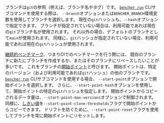ブランチは`git`の参照（例えば、ブランチ名やタグ）です。
<code><a href="/ja/docs/explanation/bencher-run/">bencher run</a></code> CLIサブコマンドを使用する際は、
`--branch`オプションまたは`BENCHER_BRANCH`環境変数を使用してブランチを選択します。
現在の`git`ハッシュも、`--hash`オプションで指定できます。
ブランチが指定されていない場合は、利用可能であれば現在の`git`ブランチ名が使用されます。
それ以外の場合、デフォルトのブランチとして`main`が使用されます。
同様に、`git`ハッシュが指定されていない場合、利用可能であれば現在の`git`ハッシュが使用されます。

[継続的ベンチマーク][continuous benchmarking]、つまりCIでのベンチマークを行う際には、
既存のブランチに新たにブランチを作成するか、またはそのブランチにリベースしたいことが多いです。
これをブランチの[開始ポイント][start point]と呼びます。
開始ポイントは、特定のバージョン（および利用可能であれば`git`ハッシュ）の他のブランチです。
<code><a href="/ja/docs/explanation/bencher-run/">bencher run</a></code> CLIサブコマンドを使用する場合、
`--start-point`オプションで開始ポイントを選択します。
さらに、`--start-point-hash`オプションを使用して、開始ポイントの特定の`git`ハッシュを指定します。
開始ポイントからコピーされるデータ量は、`--start-point-max-versions`オプションで制御されます。
同様に、[しきい値][thresholds]を`--start-point-clone-thresholds`フラグで開始ポイントからコピーできます。
ドリフトを防ぐために、`--start-point-reset`フラグを使用してブランチを常に開始ポイントにリセットします。

[continuous benchmarking]: /ja/docs/explanation/continuous-benchmarking/
[start point]: /ja/docs/explanation/benchmarking/#start-point
[thresholds]: /ja/docs/explanation/thresholds/
